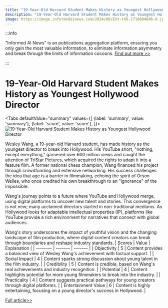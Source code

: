```yaml
---
title: "19-Year-Old Harvard Student Makes History as Youngest Hollywood Director"
description: "19-Year-Old Harvard Student Makes History as Youngest Hollywood Director"
image: https://image.informedainews.com/2024/06/Ent-tV6-1718684846-0.jpg
---
```



:::info

"Informed AI News" is an publications aggregation platform, ensuring you only gain the most valuable information, to eliminate information asymmetry and break through the limits of information cocoons.  [Find out more >>](/)

:::

# 19-Year-Old Harvard Student Makes History as Youngest Hollywood Director


<Tabs
	defaultValue="summary"
	values={[
	{label: 'summary', value: 'summary'},
	{label: 'score', value: 'score'},
]}>
<TabItem value="summary">
<img
  src="https://image.informedainews.com/2024/06/Ent-tV6-1718684846-0.jpg"
  alt="19-Year-Old Harvard Student Makes History as Youngest Hollywood Director"
/>



Wesley Wang, a 19-year-old Harvard student, has made history as the youngest director to break into Hollywood. His YouTube short, "nothing, except everything," garnered over 600 million views and caught the attention of TriStar Pictures, which acquired the rights to adapt it into a feature film. A former national chess champion, Wang financed his project through crowdfunding and extensive networking. His success challenges the idea that age is a barrier in filmmaking, echoing the spirit of Orson Welles, who once credited his own breakthrough to an "ignorance" of the impossible.

Wang's journey points to a future where YouTube and Hollywood merge, using digital platforms to uncover new talent and stories. This convergence is not new; many acclaimed directors started in non-traditional mediums. As Hollywood looks for adaptable intellectual properties (IP), platforms like YouTube provide a rich environment for narratives that connect with global audiences.

Wang's story underscores the impact of youthful vision and the changing landscape of film production, where digital content creators can break through boundaries and reshape industry standards.
</TabItem>
<TabItem value="score">
	| Scores     | Value   | Explanation |
	| -------- | ------- | ------- |
	| Objectivity  | 5    | Content provides a balanced view of Wesley Wang's achievement with factual support.    |
	| Social Impact | 4     | Content sparks strong discussion about young talent in the film industry.    |
	| Credibility    | 5    | Content is credible, based on Wang's real achievements and industry recognition.    |
	| Potential    | 4    | Content highlights potential for more young filmmakers to break into the industry.    |
	| Practicality    | 4    | Content suggests practical pathways for young creators through digital platforms.    |
	| Entertainment Value    | 6    | Content is highly entertaining, focusing on a young director's success in Hollywood.    |
</TabItem>
</Tabs>

[Full article>>](https://matters.town/a/ptbtznpk34yk)
